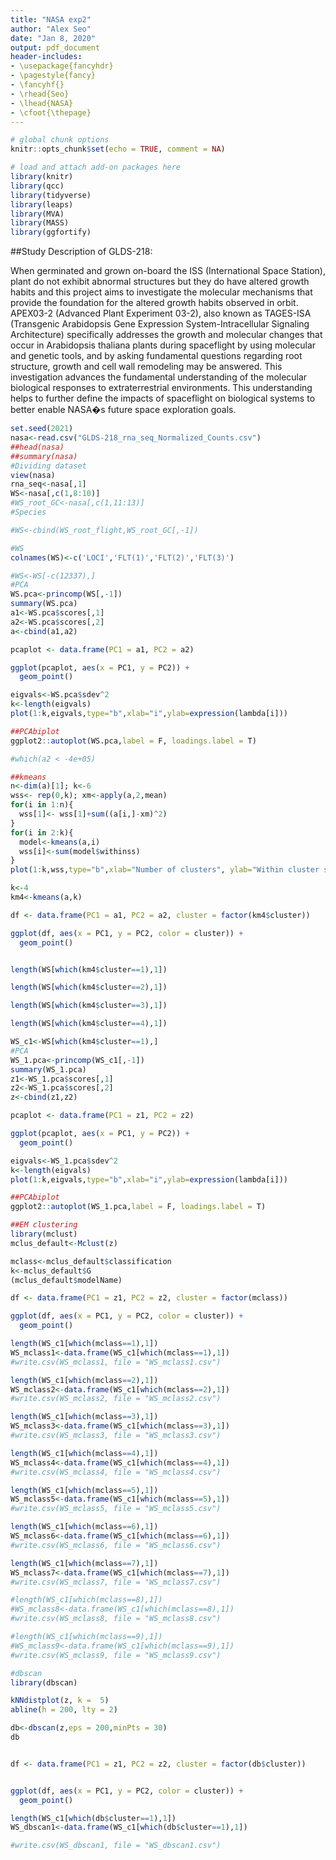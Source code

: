 ```yaml
---
title: "NASA exp2"
author: "Alex Seo"
date: "Jan 8, 2020"
output: pdf_document
header-includes:
- \usepackage{fancyhdr}
- \pagestyle{fancy}
- \fancyhf{}
- \rhead{Seo}
- \lhead{NASA}
- \cfoot{\thepage}
---
```


<!-- R chunk setup -->
```r
# global chunk options
knitr::opts_chunk$set(echo = TRUE, comment = NA)

# load and attach add-on packages here
library(knitr)
library(qcc)
library(tidyverse)
library(leaps)
library(MVA)
library(MASS)
library(ggfortify)
```

<!-- Page Break -->
\newpage

##Study Description of GLDS-218: 

When germinated and grown on-board the ISS (International Space Station), plant do not exhibit abnormal structures but they do have altered growth habits and this project aims to investigate the molecular mechanisms that provide the foundation for the altered growth habits observed in orbit. APEX03-2 (Advanced Plant Experiment 03-2), also known as TAGES-ISA (Transgenic Arabidopsis Gene Expression System-Intracellular Signaling Architecture) specifically addresses the growth and molecular changes that occur in Arabidopsis thaliana plants during spaceflight by using molecular and genetic tools, and by asking fundamental questions regarding root structure, growth and cell wall remodeling may be answered. This investigation advances the fundamental understanding of the molecular biological responses to extraterrestrial environments. This understanding helps to further define the impacts of spaceflight on biological systems to better enable NASA�s future space exploration goals.

```r
set.seed(2021)
nasa<-read.csv("GLDS-218_rna_seq_Normalized_Counts.csv")
##head(nasa)
##summary(nasa)
#Dividing dataset 
view(nasa)
rna_seq<-nasa[,1]
WS<-nasa[,c(1,8:10)]
#WS_root_GC<-nasa[,c(1,11:13)]
#Species

#WS<-cbind(WS_root_flight,WS_root_GC[,-1])
```



```r
#WS
colnames(WS)<-c('LOCI','FLT(1)','FLT(2)','FLT(3)')

#WS<-WS[-c(12337),]
#PCA
WS.pca<-princomp(WS[,-1])
summary(WS.pca)
a1<-WS.pca$scores[,1]
a2<-WS.pca$scores[,2]
a<-cbind(a1,a2)

pcaplot <- data.frame(PC1 = a1, PC2 = a2)

ggplot(pcaplot, aes(x = PC1, y = PC2)) +
  geom_point()

eigvals<-WS.pca$sdev^2
k<-length(eigvals)
plot(1:k,eigvals,type="b",xlab="i",ylab=expression(lambda[i]))

##PCAbiplot
ggplot2::autoplot(WS.pca,label = F, loadings.label = T)

#which(a2 < -4e+05)
```

```r
##kmeans
n<-dim(a)[1]; k<-6
wss<- rep(0,k); xm<-apply(a,2,mean)
for(i in 1:n){
  wss[1]<- wss[1]+sum((a[i,]-xm)^2)
}
for(i in 2:k){
  model<-kmeans(a,i)
  wss[i]<-sum(model$withinss)
}
plot(1:k,wss,type="b",xlab="Number of clusters", ylab="Within cluster sum of squares",main="Screeplot")

k<-4
km4<-kmeans(a,k)

df <- data.frame(PC1 = a1, PC2 = a2, cluster = factor(km4$cluster))

ggplot(df, aes(x = PC1, y = PC2, color = cluster)) +
  geom_point()


length(WS[which(km4$cluster==1),1])

length(WS[which(km4$cluster==2),1])

length(WS[which(km4$cluster==3),1])

length(WS[which(km4$cluster==4),1])
```


```r
WS_c1<-WS[which(km4$cluster==1),]
#PCA
WS_1.pca<-princomp(WS_c1[,-1])
summary(WS_1.pca)
z1<-WS_1.pca$scores[,1]
z2<-WS_1.pca$scores[,2]
z<-cbind(z1,z2)

pcaplot <- data.frame(PC1 = z1, PC2 = z2)

ggplot(pcaplot, aes(x = PC1, y = PC2)) +
  geom_point()

eigvals<-WS_1.pca$sdev^2
k<-length(eigvals)
plot(1:k,eigvals,type="b",xlab="i",ylab=expression(lambda[i]))

##PCAbiplot
ggplot2::autoplot(WS_1.pca,label = F, loadings.label = T)
```

```r
##EM clustering
library(mclust)
mclus_default<-Mclust(z)

mclass<-mclus_default$classification
k<-mclus_default$G
(mclus_default$modelName)

df <- data.frame(PC1 = z1, PC2 = z2, cluster = factor(mclass))

ggplot(df, aes(x = PC1, y = PC2, color = cluster)) +
  geom_point()
```

```r
length(WS_c1[which(mclass==1),1])
WS_mclass1<-data.frame(WS_c1[which(mclass==1),1])
#write.csv(WS_mclass1, file = "WS_mclass1.csv")

length(WS_c1[which(mclass==2),1])
WS_mclass2<-data.frame(WS_c1[which(mclass==2),1])
#write.csv(WS_mclass2, file = "WS_mclass2.csv")

length(WS_c1[which(mclass==3),1])
WS_mclass3<-data.frame(WS_c1[which(mclass==3),1])
#write.csv(WS_mclass3, file = "WS_mclass3.csv")

length(WS_c1[which(mclass==4),1])
WS_mclass4<-data.frame(WS_c1[which(mclass==4),1])
#write.csv(WS_mclass4, file = "WS_mclass4.csv")

length(WS_c1[which(mclass==5),1])
WS_mclass5<-data.frame(WS_c1[which(mclass==5),1])
#write.csv(WS_mclass5, file = "WS_mclass5.csv")

length(WS_c1[which(mclass==6),1])
WS_mclass6<-data.frame(WS_c1[which(mclass==6),1])
#write.csv(WS_mclass6, file = "WS_mclass6.csv")

length(WS_c1[which(mclass==7),1])
WS_mclass7<-data.frame(WS_c1[which(mclass==7),1])
#write.csv(WS_mclass7, file = "WS_mclass7.csv")

#length(WS_c1[which(mclass==8),1])
#WS_mclass8<-data.frame(WS_c1[which(mclass==8),1])
#write.csv(WS_mclass8, file = "WS_mclass8.csv")

#length(WS_c1[which(mclass==9),1])
#WS_mclass9<-data.frame(WS_c1[which(mclass==9),1])
#write.csv(WS_mclass9, file = "WS_mclass9.csv")
```

```r
#dbscan
library(dbscan)

kNNdistplot(z, k =  5)
abline(h = 200, lty = 2)

db<-dbscan(z,eps = 200,minPts = 30)
db


df <- data.frame(PC1 = z1, PC2 = z2, cluster = factor(db$cluster))


ggplot(df, aes(x = PC1, y = PC2, color = cluster)) +
  geom_point()

length(WS_c1[which(db$cluster==1),1])
WS_dbscan1<-data.frame(WS_c1[which(db$cluster==1),1])

#write.csv(WS_dbscan1, file = "WS_dbscan1.csv")
```





